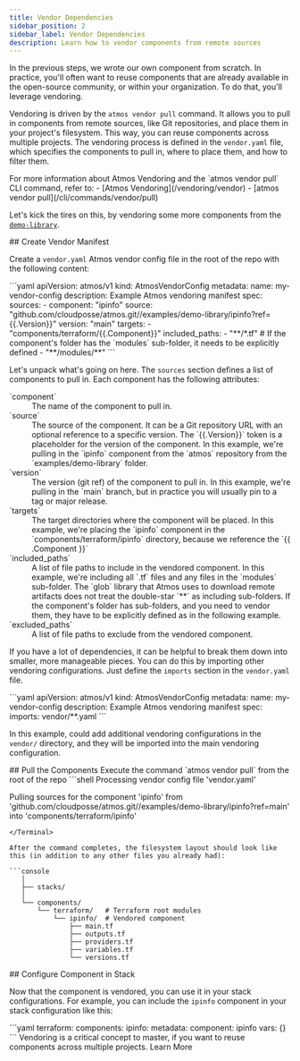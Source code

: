 ```yaml
---
title: Vendor Dependencies
sidebar_position: 2
sidebar_label: Vendor Dependencies
description: Learn how to vendor components from remote sources
---
```


<Intro>
In the previous steps, we wrote our own component from scratch. In practice, you'll often want to reuse components that are already available in the open-source community, or within your organization. To do that, you'll leverage vendoring.
</Intro>

Vendoring is driven by the `atmos vendor pull` command. It allows you to pull in components from remote sources, like Git repositories, and place them in your project's filesystem. This way, you can reuse components across multiple projects. The vendoring process is defined in the `vendor.yaml` file, which specifies the components to pull in, where to place them, and how to filter them.

<Note>
For more information about Atmos Vendoring and the `atmos vendor pull` CLI command, refer to:
- [Atmos Vendoring](/vendoring/vendor)
- [atmos vendor pull](/cli/commands/vendor/pull)
</Note>

Let's kick the tires on this, by vendoring some more components from the [`demo-library`](https://github.com/cloudposse/atmos/tree/main/examples/demo-library).

<Step>
## <StepNumber/> Create Vendor Manifest

Create a `vendor.yaml` Atmos vendor config file in the root of the repo with the following content:

<File title="vendor.yaml">
```yaml
apiVersion: atmos/v1
kind: AtmosVendorConfig
metadata:
  name: my-vendor-config
  description: Example Atmos vendoring manifest
spec:
  sources:
    - component: "ipinfo"
      source: "github.com/cloudposse/atmos.git//examples/demo-library/ipinfo?ref={{.Version}}"
      version: "main"
      targets:
        - "components/terraform/{{.Component}}"
      included_paths:
        - "**/*.tf"
        # If the component's folder has the `modules` sub-folder, it needs to be explicitly defined
        - "**/modules/**"
```
</File>

Let's unpack what's going on here. The `sources` section defines a list of components to pull in. Each component has the following attributes:
<dl>
  <dt>`component`</dt>
  <dd>The name of the component to pull in.</dd>

  <dt>`source`</dt>
  <dd>The source of the component. It can be a Git repository URL with an optional reference to a specific version. The `{{.Version}}` token is a placeholder for the version of the component. In this example, we're pulling in the `ipinfo` component from the `atmos` repository from the `examples/demo-library` folder.</dd>

  <dt>`version`</dt>
  <dd>The version (git ref) of the component to pull in. In this example, we're pulling in the `main` branch, but in practice you will usually pin to a tag or major release.</dd>

  <dt>`targets`</dt>
  <dd>The target directories where the component will be placed. In this example, we're placing the `ipinfo` component in the `components/terraform/ipinfo` directory, because we reference the `{{ .Component }}`</dd>

  <dt>`included_paths`</dt>
  <dd>
  A list of file paths to include in the vendored component. In this example, we're including all `.tf` files and any files in the `modules` sub-folder.
    <Note>
  The `glob` library that Atmos uses to download remote artifacts does not treat the double-star `**` as including sub-folders.
  If the component's folder has sub-folders, and you need to vendor them, they have to be explicitly defined as in the following example.
  </Note>
  </dd>

  <dt>`excluded_paths`</dt>
  <dd>A list of file paths to exclude from the vendored component.</dd>

</dl>


If you have a lot of dependencies, it can be helpful to break them down into smaller, more manageable pieces. You can do this by importing other vendoring configurations. Just define the `imports` section in the `vendor.yaml` file.

<File title="vendor.yaml">
```yaml
apiVersion: atmos/v1
kind: AtmosVendorConfig
metadata:
  name: my-vendor-config
  description: Example Atmos vendoring manifest
spec:
  imports: vendor/**.yaml
```
</File>

In this example, could add additional vendoring configurations in the `vendor/` directory, and they will be imported into the main vendoring configuration.


</Step>

<Step>
  ## <StepNumber/> Pull the Components
  Execute the command `atmos vendor pull` from the root of the repo

  <Terminal command="atmos vendor pull">
  ```shell
  Processing vendor config file 'vendor.yaml'

  Pulling sources for the component 'ipinfo'
  from 'github.com/cloudposse/atmos.git//examples/demo-library/ipinfo?ref=main'
  into 'components/terraform/ipinfo'
  ```
  </Terminal>

  After the command completes, the filesystem layout should look like this (in addition to any other files you already had):

  ```console
     │
     ├── stacks/
     │
     └── components/
         └── terraform/   # Terraform root modules
             └── ipinfo/  # Vendored component
                 ├── main.tf
                 ├── outputs.tf
                 ├── providers.tf
                 ├── variables.tf
                 └── versions.tf
  ```
</Step>


<Step>
  ## <StepNumber/> Configure Component in Stack

  Now that the component is vendored, you can use it in your stack configurations. For example, you can include the `ipinfo` component in your stack configuration like this:

  <File title="stacks/catalog/ipinfo.yaml">
  ```yaml
  terraform:
    components:
      ipinfo:
        metadata:
          component: ipinfo
        vars: {}
  ```
  </File>
</Step>


<ActionCard title="Want to go deeper on this topic?">
    Vendoring is a critical concept to master, if you want to reuse components across multiple projects.
    <PrimaryCTA to="/vendoring/vendor">Learn More</PrimaryCTA>
</ActionCard>
